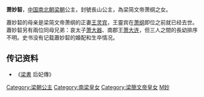 {{CJK-New-Char|40AE|ver=A}}
{{東亞女性歷史人物
| 名稱=長山公主
| 身份=[[梁朝|梁朝]]公主
| 畫像=
| 說明=
| 姓=萧
| 名=妙䂮
| 封爵=[[公主|公主]]
| 位號=
| 封號=長山公主
| 出生年=
| 逝世年=
| 諡號=
| 墳墓=
| 父親=[[萧纲|萧纲]]
| 夫=
| 同胞兄弟=[[萧大器|萧大器]]，[[萧大连|萧大连]]
| 母親=[[王灵宾|王灵宾]]
|}}
'''萧妙䂮'''，[[中国|中国]][[南北朝|南北朝]][[梁朝|梁朝]]公主，封號長山公主，為梁简文帝萧纲之女。

蕭妙䂮的母亲是梁简文帝萧纲的正妻[[王灵宾|王灵宾]]，王靈宾在[[萧纲|萧纲]]即位之前就已经去世。蕭妙䂮另有兩位同母兄弟：哀太子[[萧大器|萧大器]]、南郡王[[萧大连|萧大连]]，但三人之間的長幼排序不明。史书没有记载蕭妙䂮的婚配和生卒情况。

== 传记资料 ==
*《[[梁書|梁書]] 后妃傳》

[[Category:梁朝公主|Category:梁朝公主]]
[[Category:南梁皇女|Category:南梁皇女]]
[[Category:梁簡文帝皇女|Category:梁簡文帝皇女]]
[[Category:蘭陵蕭氏|M妙]]